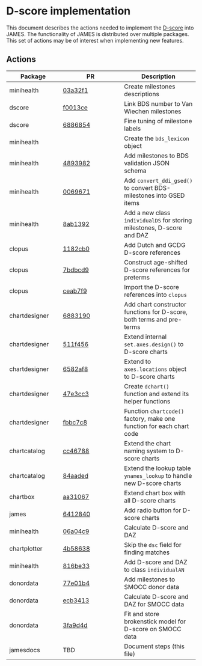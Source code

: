 
# D-score implementation

This document describes the actions needed to implement the 
[D-score](https://stefvanbuuren.name/dbook1/) into JAMES. The functionality of JAMES is distributed over multiple packages. This set of actions may be of interest when implementing new features.

## Actions

Package  | PR        | Description
-------- | --------- | -----------
minihealth | [03a32f1](https://github.com/stefvanbuuren/minihealth/commit/03a32f1960e81a685bb749911e6ea297684ab4dc) | Create milestones descriptions
dscore     | [f0013ce](https://github.com/stefvanbuuren/dscore/commit/f0013ce9a02d34ad25dd5c101c6a7c5b1444b53b) | Link BDS number to Van Wiechen milestones
dscore     | [6886854](https://github.com/stefvanbuuren/dscore/commit/688685477082ac6c040b9d18035b5178a39a5cc0) | Fine tuning of milestone labels
minihealth | | Create the `bds_lexicon` object
minihealth | [4893982](https://github.com/stefvanbuuren/minihealth/commit/4893982631717539b070c8d19b88b2b10319f2ee) | Add milestones to BDS validation JSON schema
minihealth | [0069671](https://github.com/stefvanbuuren/minihealth/commit/0069671c8d09f64f2436faa93b764bd288324fcc) | Add `convert_ddi_gsed()` to convert BDS-milestones into GSED items
minihealth | [8ab1392](https://github.com/stefvanbuuren/minihealth/commit/8ab1392fdbe781adfa004fcadb4f661c14487cf2) | Add a new class `individualDS` for storing milestones, D-score and DAZ
clopus | [1182cb0](https://github.com/stefvanbuuren/clopus/commit/1182cb02508a3207c0c9bcb35232851c38d24179) | Add Dutch and GCDG D-score references
clopus | [7bdbcd9](https://github.com/stefvanbuuren/clopus/commit/7bdbcd9629bb215f466bbc2e2f886b6f16c5b5e9) | Construct age-shifted D-score references for preterms
clopus | [ceab7f9](https://github.com/stefvanbuuren/clopus/commit/ceab7f9547b9ae843a97b640d920ea0c36185053) | Import the D-score references into `clopus`
chartdesigner | [6883190](https://github.com/stefvanbuuren/chartdesigner/commit/68831906cef5cdca0d8851b057a01cc8be4fff6d) | Add chart constructor functions for D-score, both terms and pre-terms
chartdesigner | [511f456](https://github.com/stefvanbuuren/chartdesigner/commit/511f456884bc62d6bebc9b5ef33cebb940dc126d) | Extend internal `set.axes.design()` to D-score charts
chartdesigner | [6582af8](https://github.com/stefvanbuuren/chartdesigner/commit/6582af8753331a25d8970683d4523c69d6959f0d) | Extend to `axes.locations` object to D-score charts
chartdesigner | [47e3cc3](https://github.com/stefvanbuuren/chartdesigner/commit/47e3cc39d1253a41d3cc81d3d6dd55bffa842f18) | Create `dchart()` function and extend its helper functions
chartdesigner | [fbbc7c8](https://github.com/stefvanbuuren/chartdesigner/commit/fbbc7c8647ea010b2292fa9dd9b253ce95b6a54b) | Function `chartcode()` factory, make one function for each chart code 
chartcatalog | [cc46788](https://github.com/stefvanbuuren/chartcatalog/commit/cc467888dd5346d7ed2c0a78b976a8fa818f712c) | Extend the chart naming system to D-score charts
chartcatalog | [84aaded](https://github.com/stefvanbuuren/chartcatalog/commit/84aaded206a5050660bd347d2e093af93b6b7ae1) | Extend the lookup table `ynames_lookup` to handle new D-score charts
chartbox | [aa31067](https://github.com/stefvanbuuren/chartbox/commit/aa310672a717f9777e2daac409d5ec40f3db509f) | Extend chart box with all D-score charts
james       | [6412840](https://github.com/stefvanbuuren/james/commits/dscore) | Add radio button for D-score charts
minihealth | [06a04c9](https://github.com/stefvanbuuren/minihealth/commit/06a04c9ce70546db7998de5147a15897af0c7ddb) | Calculate D-score and DAZ
chartplotter | [4b58638](https://github.com/stefvanbuuren/chartplotter/commit/4b5863813da5304ab5117feba216b7a0822fcd16) | Skip the `dsc` field for finding matches
minihealth | [816be33](https://github.com/stefvanbuuren/minihealth/commit/816be33b8921ab8d80d8a750d5c4e11966a58c18) | Add D-score and DAZ to class `individualAN`
donordata  | [77e01b4](https://github.com/stefvanbuuren/donordata/commit/77e01b40e2be75c19f27423092aa5626b0d5d3c3) | Add milestones to SMOCC donor data
donordata  | [ecb3413](https://github.com/stefvanbuuren/donordata/commit/ecb3413b115c3193135b1af118597768b083dc41) | Calculate D-score and DAZ for SMOCC data
donordata  | [3fa9d4d](https://github.com/stefvanbuuren/donordata/commit/3fa9d4de347d09ccff32a887cf6bd8dadfdfaeb6) | Fit and store brokenstick model for D-score on SMOCC data
jamesdocs  | TBD | Document steps (this file)
